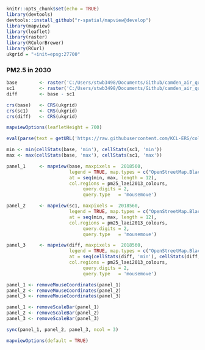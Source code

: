 
```r
knitr::opts_chunk$set(echo = TRUE)
library(devtools)
devtools::install_github("r-spatial/mapview@develop")
library(mapview)
library(leaflet)
library(raster)
library(RColorBrewer)
library(RCurl)
ukgrid = "+init=epsg:27700"
```
  
     
### PM2.5 in 2030

```r
base        <- raster('C:/Users/stwb3498/Documents/Github/camden_air_quality/asc_outputs/2030_LES_Sc_NAEIBiomassScaled_PM25.asc')
sc1         <- raster('C:/Users/stwb3498/Documents/Github/camden_air_quality/asc_outputs/2030_LES_Sc_CamdenPlus_PM25.asc')
diff        <- base - sc1

crs(base)   <- CRS(ukgrid)
crs(sc1)    <- CRS(ukgrid)
crs(diff)   <- CRS(ukgrid)

mapviewOptions(leafletHeight = 700)

eval(parse(text = getURL('https://raw.githubusercontent.com/KCL-ERG/colour_schemes/master/pm25_laei2013_colours_breaks.R')))

min <- min(cellStats(base, 'min'), cellStats(sc1, 'min'))
max <- max(cellStats(base, 'max'), cellStats(sc1, 'max'))

panel_1     <- mapview(base, maxpixels =  2018560,
                       legend = TRUE, map.types = c("OpenStreetMap.BlackAndWhite"),
                       at = seq(min, max, length = 12),
                       col.regions = pm25_laei2013_colours,
                            query.digits = 2,
                            query.type   = 'mousemove')

panel_2     <- mapview(sc1, maxpixels =  2018560,
                       legend = TRUE, map.types = c("OpenStreetMap.BlackAndWhite"),
                       at = seq(min, max, length = 12),
                       col.regions = pm25_laei2013_colours,
                            query.digits = 2,
                            query.type   = 'mousemove')

panel_3     <- mapview(diff, maxpixels =  2018560,
                       legend = TRUE, map.types = c("OpenStreetMap.BlackAndWhite"),
                       at = seq(cellStats(diff, 'min'), cellStats(diff, 'max'), length = 12),
                       col.regions = pm25_laei2013_colours,
                            query.digits = 2,
                            query.type   = 'mousemove')

panel_1 <- removeMouseCoordinates(panel_1)
panel_2 <- removeMouseCoordinates(panel_2)
panel_3 <- removeMouseCoordinates(panel_3)

panel_1 <- removeScaleBar(panel_1)
panel_2 <- removeScaleBar(panel_2)
panel_3 <- removeScaleBar(panel_3)

sync(panel_1, panel_2, panel_3, ncol = 3)

mapviewOptions(default = TRUE)
```
